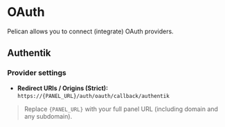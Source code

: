 # OAuth

Pelican allows you to connect (integrate) OAuth providers.

## Authentik

### Provider settings

- **Redirect URIs / Origins (Strict):**
`https://{PANEL_URL}/auth/oauth/callback/authentik`

> Replace `{PANEL_URL}` with your full panel URL (including domain and any subdomain).
